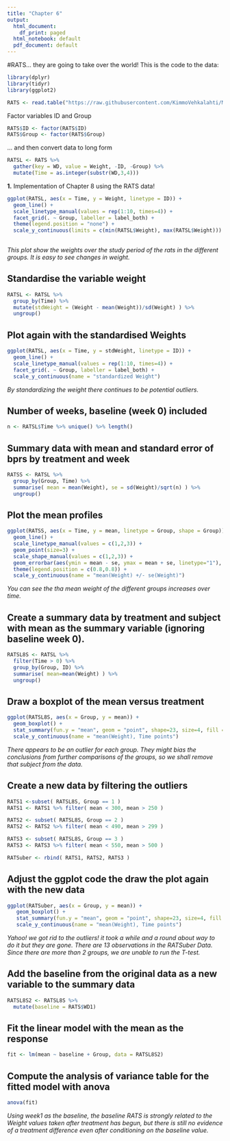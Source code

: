 ```yaml
---
title: "Chapter 6"
output:
  html_document:
    df_print: paged
  html_notebook: default
  pdf_document: default
---
```

#RATS... they are going to take over the world!
This is the code to the data:
```r
library(dplyr)
library(tidyr)
library(ggplot2)

RATS <- read.table("https://raw.githubusercontent.com/KimmoVehkalahti/MABS/master/Examples/data/rats.txt", header = TRUE, sep = '\t')
```


Factor variables ID and Group
```r
RATS$ID <- factor(RATS$ID)
RATS$Group <- factor(RATS$Group)

```

... and then convert data to long form
```r
RATSL <- RATS %>%
  gather(key = WD, value = Weight, -ID, -Group) %>%
  mutate(Time = as.integer(substr(WD,3,4))) 
```


**1.** Implementation of Chapter 8 using the RATS data!

```r
ggplot(RATSL, aes(x = Time, y = Weight, linetype = ID)) +
  geom_line() +
  scale_linetype_manual(values = rep(1:10, times=4)) +
  facet_grid(. ~ Group, labeller = label_both) +
  theme(legend.position = "none") + 
  scale_y_continuous(limits = c(min(RATSL$Weight), max(RATSL$Weight)))
  
```

*This plot show the weights over the study period of the rats in the different groups. It is easy to see changes in weight.*

## Standardise the variable weight
``` r
RATSL <- RATSL %>%
  group_by(Time) %>%
  mutate(stdWeight = (Weight - mean(Weight))/sd(Weight) ) %>%
  ungroup()
```

## Plot again with the standardised Weights
```r
ggplot(RATSL, aes(x = Time, y = stdWeight, linetype = ID)) +
  geom_line() +
  scale_linetype_manual(values = rep(1:10, times=4)) +
  facet_grid(. ~ Group, labeller = label_both) +
  scale_y_continuous(name = "standardized Weight")
```

*By standardizing the weight there continues to be potential outliers.*

## Number of weeks, baseline (week 0) included
```r
n <- RATSL$Time %>% unique() %>% length()
```

## Summary data with mean and standard error of bprs by treatment and week 
```r

RATSS <- RATSL %>%
  group_by(Group, Time) %>%
  summarise( mean = mean(Weight), se = sd(Weight)/sqrt(n) ) %>%
  ungroup()
```

## Plot the mean profiles
```r
ggplot(RATSS, aes(x = Time, y = mean, linetype = Group, shape = Group)) +
  geom_line() +
  scale_linetype_manual(values = c(1,2,3)) +
  geom_point(size=3) +
  scale_shape_manual(values = c(1,2,3)) +
  geom_errorbar(aes(ymin = mean - se, ymax = mean + se, linetype="1"), width=0.3) +
  theme(legend.position = c(0.8,0.8)) +
  scale_y_continuous(name = "mean(Weight) +/- se(Weight)")
```

*You can see the tha mean weight of the different groups increases over time.*

## Create a summary data by treatment and subject with mean as the summary variable (ignoring baseline week 0).
```r
RATSL8S <- RATSL %>%
  filter(Time > 0) %>%
  group_by(Group, ID) %>%
  summarise( mean=mean(Weight) ) %>%
  ungroup()
```

## Draw a boxplot of the mean versus treatment
```r
ggplot(RATSL8S, aes(x = Group, y = mean)) +
  geom_boxplot() +
  stat_summary(fun.y = "mean", geom = "point", shape=23, size=4, fill = "blue") +
  scale_y_continuous(name = "mean(Weight), Time points")
```

*There appears to be an outlier for each group. They might bias the conclusions from further comparisons of the groups, so we shall remove that subject from the data.*

## Create a new data by filtering the outliers 
```r
RATS1 <-subset( RATSL8S, Group == 1 )
RATS1 <- RATS1 %>% filter( mean < 300, mean > 250 )

RATS2 <- subset( RATSL8S, Group == 2 )
RATS2 <- RATS2 %>% filter( mean < 490, mean > 299 )

RATS3 <- subset( RATSL8S, Group == 3 )
RATS3 <- RATS3 %>% filter( mean < 550, mean > 500 )

RATSuber <- rbind( RATS1, RATS2, RATS3 )
```  
## Adjust the ggplot code the draw the plot again with the new data
```r
ggplot(RATSuber, aes(x = Group, y = mean)) +
   geom_boxplot() +
   stat_summary(fun.y = "mean", geom = "point", shape=23, size=4, fill = "blue") +
   scale_y_continuous(name = "mean(Weight), Time points")
```

*Yahoo! we got rid to the outliers! it took a while and a round about way to do it but they are gone. There are 13 observations in the RATSuber Data. Since there are more than 2 groups, we are unable to run the T-test.*


## Add the baseline from the original data as a new variable to the summary data
```r
RATSL8S2 <- RATSL8S %>%
  mutate(baseline = RATS$WD1)
```

## Fit the linear model with the mean as the response 
``` r
fit <- lm(mean ~ baseline + Group, data = RATSL8S2)
```

## Compute the analysis of variance table for the fitted model with anova
```r
anova(fit)
```
*Using week1 as the baseline, the baseline RATS is strongly related to the Weight values taken after treatment has begun, but there is still no evidence of a treatment difference even after conditioning on the baseline value.*
